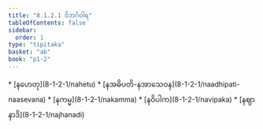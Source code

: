 ```yaml
---
title: "8.1.2.1 ဝိဘင်္ဂဝါရ"
tableOfContents: false
sidebar:
  order: 1
type: "tipitaka"
basket: "ab"
book: "p1-2"
---
```



<DynamicBreadcrumb />



<TableOfContents book="p1-2" section="8.1.2.1">
* [နဟေတု](8-1-2-1/nahetu)
* [နအဓိပတိ-နအာသေဝန](8-1-2-1/naadhipati-naasevana)
* [နကမ္မ](8-1-2-1/nakamma)
* [နဝိပါက](8-1-2-1/navipaka)
* [နဈာနာဒိ](8-1-2-1/najhanadi)
</TableOfContents>